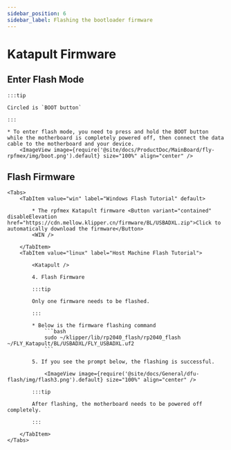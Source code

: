 ```yaml
---
sidebar_position: 6
sidebar_label: Flashing the bootloader firmware
---
```






# Katapult Firmware



## Enter Flash Mode

    :::tip

    Circled is `BOOT button`

    :::

    * To enter flash mode, you need to press and hold the BOOT button while the motherboard is completely powered off, then connect the data cable to the motherboard and your device.
        <ImageView image={require('@site/docs/ProductDoc/MainBoard/fly-rpfmex/img/boot.png').default} size="100%" align="center" />

## Flash Firmware
    <Tabs>
        <TabItem value="win" label="Windows Flash Tutorial" default>

            * The rpfmex Katapult firmware <Button variant="contained" disableElevation href="https://cdn.mellow.klipper.cn/firmware/BL/USBADXL.zip">Click to automatically download the firmware</Button>
            <WIN />
            
        </TabItem>
        <TabItem value="linux" label="Host Machine Flash Tutorial">

            <Katapult />

            4. Flash Firmware

            :::tip

            Only one firmware needs to be flashed.

            :::

            * Below is the firmware flashing command
                ```bash
                sudo ~/klipper/lib/rp2040_flash/rp2040_flash ~/FLY_Katapult/BL/USBADXL/FLY_USBADXL.uf2
                ```

            5. If you see the prompt below, the flashing is successful.

                <ImageView image={require('@site/docs/General/dfu-flash/img/flash3.png').default} size="100%" align="center" />

            :::tip

            After flashing, the motherboard needs to be powered off completely.

            :::

        </TabItem>
    </Tabs>